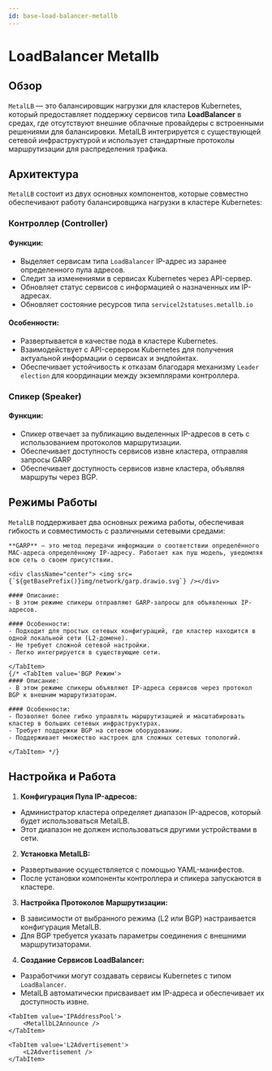 ```yaml
---
id: base-load-balancer-metallb
---
```



# LoadBalancer Metallb

## Обзор

`MetalLB` — это балансировщик нагрузки для кластеров Kubernetes, который предоставляет поддержку сервисов типа **LoadBalancer** в средах, где отсутствуют внешние облачные провайдеры с встроенными решениями для балансировки. MetalLB интегрируется с существующей сетевой инфраструктурой и использует стандартные протоколы маршрутизации для распределения трафика.

## Архитектура

`MetalLB` состоит из двух основных компонентов, которые совместно обеспечивают работу балансировщика нагрузки в кластере Kubernetes:

### Контроллер (Controller)

#### Функции:

- Выделяет сервисам типа `LoadBalancer` IP-адрес из заранее определенного пула адресов.
- Следит за изменениями в сервисах Kubernetes через API-сервер.
- Обновляет статус сервисов с информацией о назначенных им IP-адресах.
- Обновляет состояние ресурсов типа `servicel2statuses.metallb.io`

#### Особенности:

- Развертывается в качестве пода в кластере Kubernetes.
- Взаимодействует с API-сервером Kubernetes для получения актуальной информации о сервисах и эндпойнтах.
- Обеспечивает устойчивость к отказам благодаря механизму `Leader election` для координации между экземплярами контроллера.

### Спикер (Speaker)

#### Функции:

- Спикер отвечает за публикацию выделенных IP-адресов в сеть с использованием протоколов маршрутизации.
- Обеспечивает доступность сервисов извне кластера, отправляя запросы GARP
- Обеспечивает доступность сервисов извне кластера, объявляя маршруты через BGP.

## Режимы Работы

`MetalLB` поддерживает два основных режима работы, обеспечивая гибкость и совместимость с различными сетевыми средами:

<Tabs>
    <TabItem value='L2 Режим'>

    **GARP** — это метод передачи информации о соответствии определённого MAC-адреса определённому IP-адресу. Работает как пуш модель, уведомляя всю сеть о своем присутствии.

    <div className="center"> <img src={`${getBasePrefix()}img/network/garp.drawio.svg`} /></div>

    #### Описание:
    - В этом режиме спикеры отправляют GARP-запросы для объявленных IP-адресов.

    #### Особенности:
    - Подходит для простых сетевых конфигураций, где кластер находится в одной локальной сети (L2-домене).
    - Не требует сложной сетевой настройки.
    - Легко интегрируется в существующие сети.

    </TabItem>
    {/* <TabItem value='BGP Режим'>
    #### Описание:
    - В этом режиме спикеры объявляют IP-адреса сервисов через протокол BGP к внешним маршрутизаторам.

    #### Особенности:
    - Позволяет более гибко управлять маршрутизацией и масштабировать кластер в больших сетевых инфраструктурах.
    - Требует поддержки BGP на сетевом оборудовании.
    - Поддерживает множество настроек для сложных сетевых топологий.

    </TabItem> */}

</Tabs>

## Настройка и Работа

1. **Конфигурация Пула IP-адресов:**

- Администратор кластера определяет диапазон IP-адресов, который будет использоваться MetalLB.
- Этот диапазон не должен использоваться другими устройствами в сети.

2. **Установка MetalLB:**

- Развертывание осуществляется с помощью YAML-манифестов.
- После установки компоненты контроллера и спикера запускаются в кластере.

3. **Настройка Протоколов Маршрутизации:**

- В зависимости от выбранного режима (L2 или BGP) настраивается конфигурация MetalLB.
- Для BGP требуется указать параметры соединения с внешними маршрутизаторами.

4. **Создание Сервисов LoadBalancer:**

- Разработчики могут создавать сервисы Kubernetes с типом `LoadBalancer`.
- MetalLB автоматически присваивает им IP-адреса и обеспечивает их доступность извне.

<Tabs>

    <TabItem value='IPAddressPool'>
        <MetallbL2Announce />
    </TabItem>

    <TabItem value='L2Advertisement'>
        <L2Advertisement />
    </TabItem>

</Tabs>
